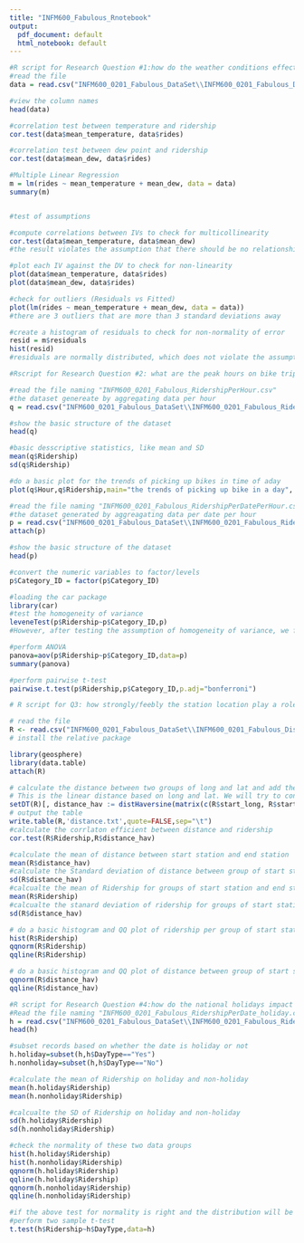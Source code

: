 ```yaml
---
title: "INFM600_Fabulous_Rnotebook"
output:
  pdf_document: default
  html_notebook: default
---
```


```r
#R script for Research Question #1:how do the weather conditions effect bike trips?
#read the file
data = read.csv("INFM600_0201_Fabulous_DataSet\\INFM600_0201_Fabulous_DataSet_WeatherRide.csv")

#view the column names
head(data)

#correlation test between temperature and ridership
cor.test(data$mean_temperature, data$rides)

#correlation test between dew point and ridership
cor.test(data$mean_dew, data$rides)

#Multiple Linear Regression
m = lm(rides ~ mean_temperature + mean_dew, data = data)
summary(m)


#test of assumptions

#compute correlations between IVs to check for multicollinearity
cor.test(data$mean_temperature, data$mean_dew)
#the result violates the assumption that there should be no relationship between IVs. 

#plot each IV against the DV to check for non-linearity
plot(data$mean_temperature, data$rides)
plot(data$mean_dew, data$rides)

#check for outliers (Residuals vs Fitted)
plot(lm(rides ~ mean_temperature + mean_dew, data = data))
#there are 3 outliers that are more than 3 standard deviations away

#create a histogram of residuals to check for non-normality of error
resid = m$residuals
hist(resid)
#residuals are normally distributed, which does not violate the assumption

```


```r
#Rscript for Research Question #2: what are the peak hours on bike trips in a day

#read the file naming "INFM600_0201_Fabulous_RidershipPerHour.csv"
#the dataset genereate by aggregating data per hour
q = read.csv("INFM600_0201_Fabulous_DataSet\\INFM600_0201_Fabulous_RidershipPerHour.csv")

#show the basic structure of the dataset
head(q)

#basic desscriptive statistics, like mean and SD
mean(q$Ridership)
sd(q$Ridership)

#do a basic plot for the trends of picking up bikes in time of aday
plot(q$Hour,q$Ridership,main="the trends of picking up bike in a day", xlab="The time of a day",ylab="Ridership",type="s")

#read the file naming "INFM600_0201_Fabulous_RidershipPerDatePerHour.csv"
#the dataset generated by aggreagating data per date per hour
p = read.csv("INFM600_0201_Fabulous_DataSet\\INFM600_0201_Fabulous_RidershipPerDatePerHour.csv")
attach(p)

#show the basic structure of the dataset
head(p)

#convert the numeric variables to factor/levels
p$Category_ID = factor(p$Category_ID)

#loading the car package
library(car)
#test the homogeneity of variance
leveneTest(p$Ridership~p$Category_ID,p)
#However, after testing the assumption of homogeneity of variance, we found that our dataset violates this assumption

#perform ANOVA
panova=aov(p$Ridership~p$Category_ID,data=p)
summary(panova)

#perform pairwise t-test
pairwise.t.test(p$Ridership,p$Category_ID,p.adj="bonferroni")

```


```r
# R script for Q3: how strongly/feebly the station location play a role in bike trips

# read the file
R <- read.csv("INFM600_0201_Fabulous_DataSet\\INFM600_0201_Fabulous_DistanceBetweenStartAndEnd.txt") 
# install the relative package

library(geosphere)
library(data.table)
attach(R)

# calculate the distance between two groups of long and lat and add the distance into the table
# This is the linear distance based on long and lat. We will try to connect Google MAp API and calculate the route distance in the later
setDT(R)[, distance_hav := distHaversine(matrix(c(R$start_long, R$start_lat), ncol = 2), matrix(c(R$end_long, R$end_lat), ncol = 2))]  
# output the table
write.table(R,'distance.txt',quote=FALSE,sep="\t")
#calculate the corrlaton efficient between distance and ridership
cor.test(R$Ridership,R$distance_hav)

#calculate the mean of distance between start station and end station
mean(R$distance_hav)
#calculate the Standard deviation of distance between group of start station and end station
sd(R$distance_hav)
#calcualte the mean of Ridership for groups of start station and end station
mean(R$Ridership)
#calcualte the stanard deviation of ridership for groups of start station and end station
sd(R$distance_hav)

# do a basic histogram and QQ plot of ridership per group of start station and end station
hist(R$Ridership)
qqnorm(R$Ridership)
qqline(R$Ridership)

# do a basic histogram and QQ plot of distance between group of start station and end station
qqnorm(R$distance_hav)
qqline(R$distance_hav)

```

```r

#R script for Research Question #4:how do the national holidays impact the bike ride counts?
#Read the file naming "INFM600_0201_Fabulous_RidershipPerDate_holiday.csv"
h = read.csv("INFM600_0201_Fabulous_DataSet\\INFM600_0201_Fabulous_RidershipPerDate_holiday.csv")
head(h)

#subset records based on whether the date is holiday or not
h.holiday=subset(h,h$DayType=="Yes")
h.nonholiday=subset(h,h$DayType=="No")

#calculate the mean of Ridership on holiday and non-holiday
mean(h.holiday$Ridership)
mean(h.nonholiday$Ridership)

#calcualte the SD of Ridership on holiday and non-holiday
sd(h.holiday$Ridership)
sd(h.nonholiday$Ridership)

#check the normality of these two data groups
hist(h.holiday$Ridership)
hist(h.nonholiday$Ridership)
qqnorm(h.holiday$Ridership)
qqline(h.holiday$Ridership)
qqnorm(h.nonholiday$Ridership)
qqline(h.nonholiday$Ridership)

#if the above test for normality is right and the distribution will be normal,we will 
#perform two sample t-test
t.test(h$Ridership~h$DayType,data=h)


```

